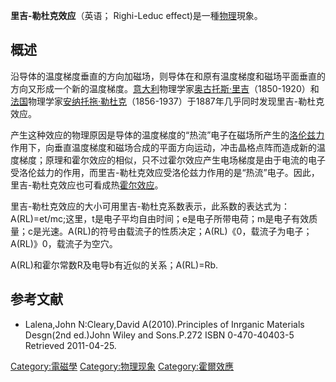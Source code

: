 '''里吉-勒杜克效应'''（英语； Righi-Leduc effect)是一種[[物理|物理]]現象。

==概述==
沿导体的温度梯度垂直的方向加磁场，则导体在和原有温度梯度和磁场平面垂直的方向又形成一个新的温度梯度。[[意大利|意大利]]物理学家[[奥古托斯·里吉|奥古托斯·里吉]]（1850-1920）和[[法国|法国]]物理学家[[安纳托拖·勒杜克|安纳托拖·勒杜克]]（1856-1937）于1887年几乎同时发现里吉-勒杜克效应。

产生这种效应的物理原因是导体的温度梯度的“热流”电子在磁场所产生的[[洛伦兹力|洛伦兹力]]作用下，向垂直温度梯度和磁场合成的平面方向运动，冲击晶格点阵而造成新的温度梯度；原理和霍尔效应的相似，只不过霍尔效应产生电场梯度是由于电流的电子受洛伦兹力的作用，而里吉-勒杜克效应受洛伦兹力作用的是“热流”电子。因此，里吉-勒杜克效应也可看成热[[霍尔效应|霍尔效应]]。

里吉-勒杜克效应的大小可用里吉-勒杜克系数表示，此系数的表达式为：A(RL)=et/mc;这里，t是电子平均自由时间；e是电子所带电荷；m是电子有效质量；c是光速。A(RL)的符号由载流子的性质决定；A(RL)《0，载流子为电子；A(RL)》0，载流子为空穴。

A(RL)和霍尔常数R及电导b有近似的关系；A(RL)=Rb.

==参考文献==
*Lalena,John N:Cleary,David A(2010).Principles of Inrganic Materials Desgn(2nd ed.)John Wiley and Sons.P.272 ISBN 0-470-40403-5 Retrieved 2011-04-25.

[[Category:電磁學|Category:電磁學]]
[[Category:物理现象|Category:物理现象]]
[[Category:霍爾效應|Category:霍爾效應]]